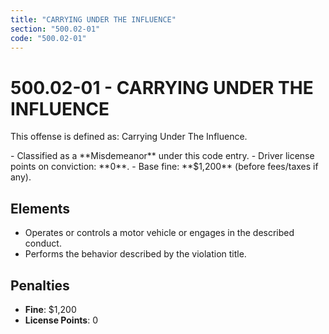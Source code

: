 ```yaml
---
title: "CARRYING UNDER THE INFLUENCE"
section: "500.02-01"
code: "500.02-01"
---
```





# 500.02-01 - CARRYING UNDER THE INFLUENCE

This offense is defined as: Carrying Under The Influence.

<Aside type="caution" title="Charge Type: Misdemeanor">
- Classified as a **Misdemeanor** under this code entry.
- Driver license points on conviction: **0**.
- Base fine: **$1,200** (before fees/taxes if any).
</Aside>

## Elements
- Operates or controls a motor vehicle or engages in the described conduct.
- Performs the behavior described by the violation title.

## Penalties
- **Fine**: $1,200
- **License Points**: 0
